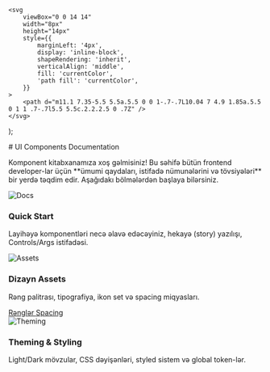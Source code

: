 

    <svg
        viewBox="0 0 14 14"
        width="8px"
        height="14px"
        style={{
            marginLeft: '4px',
            display: 'inline-block',
            shapeRendering: 'inherit',
            verticalAlign: 'middle',
            fill: 'currentColor',
            'path fill': 'currentColor',
        }}
    >
        <path d="m11.1 7.35-5.5 5.5a.5.5 0 0 1-.7-.7L10.04 7 4.9 1.85a.5.5 0 1 1 .7-.7l5.5 5.5c.2.2.2.5 0 .7Z" />
    </svg>
);

<Meta title="Introduction/Configure your project" />

<div className="sb-container">
    <div className="sb-section-title"># UI Components Documentation</div>
    <p>
        Komponent kitabxanamıza xoş gəlmisiniz! Bu səhifə bütün frontend developer-lar üçün **ümumi qaydaları, istifadə
        nümunələrini və tövsiyələri** bir yerdə təqdim edir. Aşağıdakı bölmələrdən başlaya bilərsiniz.
    </p>
</div>

<div className="sb-section">
  <div className="sb-section-item">
    <img src={Docs} alt="Docs" className="sb-explore-image" />
    <h3 className="sb-section-item-heading">Quick Start</h3>
    <p className="sb-section-item-paragraph">
      Layihəyə komponentləri necə əlavə edəcəyiniz, hekayə (story) yazılışı, Controls/Args istifadəsi.
    </p>
  </div>

<div className="sb-section-item">
    <img src={Assets} alt="Assets" className="sb-explore-image" />
    <h3 className="sb-section-item-heading">Dizayn Assets</h3>
    <p className="sb-section-item-paragraph">Rəng palitrası, tipografiya, ikon set və spacing miqyasları.</p>
    <a href="/storybook/?path=/docs/stories-colors--docs">
        Rənglər <RightArrow />
    </a>
    <a href="/storybook/?path=/docs/stories-sizes--docs">
        Spacing <RightArrow />
    </a>
</div>

<div className="sb-section-item">
    <img src={Theming} alt="Theming" className="sb-explore-image" />
    <h3 className="sb-section-item-heading">Theming & Styling</h3>
    <p className="sb-section-item-paragraph">
        Light/Dark mövzular, CSS dəyişənləri, styled sistem və global token-lər.
    </p>
</div>

</div>

<style>
    {`
  .sb-container { margin-bottom: 48px; }
  .sb-section { width: 100%; display: flex; flex-direction: row; gap: 20px; }
  img { object-fit: cover; }
  .sb-section-title { margin-bottom: 20px; font-size: 32px; font-weight:600 }
  .sb-container p{ font-size: 18px}
  .sb-section a:not(h1 a, h2 a, h3 a) { font-size: 14px; }
  .sb-section-item, .sb-grid-item { flex: 1; display: flex; flex-direction: column; }
  .sb-section-item-heading { padding-top: 20px !important; padding-bottom: 5px !important; margin: 0 !important; }
  .sb-section-item-paragraph { margin: 0; padding-bottom: 10px; }
  .sb-chevron { margin-left: 5px; }
  .sb-features-grid { display: grid; grid-template-columns: repeat(2, 1fr); grid-gap: 32px 20px; }
  .sb-socials { display: grid; grid-template-columns: repeat(4, 1fr); }
  .sb-socials p { margin-bottom: 10px; }
  .sb-explore-image { max-height: 32px; align-self: flex-start; }

  .sb-addon {
    width: 100%; display: flex; align-items: center; position: relative;
    background-color: #EEF3F8; border-radius: 5px; border: 1px solid rgba(0,0,0,0.05);
    height: 180px; margin-bottom: 48px; overflow: hidden;
  }
  .sb-addon-text { padding-left: 48px; max-width: 240px; }
  .sb-addon-text h4 { padding-top: 0px; }
  .sb-addon-img { position: absolute; left: 345px; top: 0; height: 100%; width: 200%; overflow: hidden; }
  .sb-addon-img img { width: 650px; transform: rotate(-15deg); margin-left: 40px; margin-top: -72px; box-shadow: 0 0 1px rgba(255,255,255,0); backface-visibility: hidden; }

  @media screen and (max-width: 800px) { .sb-addon-img { left: 300px; } }
  @media screen and (max-width: 600px) {
    .sb-section { flex-direction: column; }
    .sb-features-grid { grid-template-columns: repeat(1, 1fr); }
    .sb-socials { grid-template-columns: repeat(2, 1fr); }
    .sb-addon { height: 280px; align-items: flex-start; padding-top: 32px; overflow: hidden; }
    .sb-addon-text { padding-left: 24px; }
    .sb-addon-img { right: 0; left: 0; top: 130px; bottom: 0; overflow: hidden; height: auto; width: 124%; }
    .sb-addon-img img { width: 1200px; transform: rotate(-12deg); margin-top: 48px; margin-bottom: -40px; margin-left: -24px; }
  }
  `}
</style>
